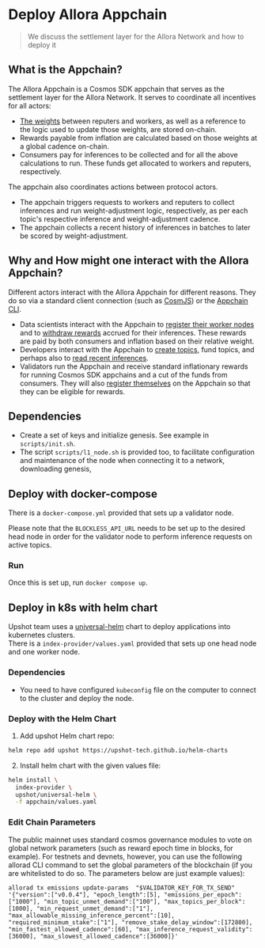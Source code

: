 # Deploy Allora Appchain

> We discuss the settlement layer for the Allora Network and how to deploy it

## What is the Appchain?

The Allora Appchain is a Cosmos SDK appchain that serves as the settlement layer for the Allora Network. It serves to coordinate all incentives for all actors:

- [The weights](../learn/architecture) between reputers and workers, as well as a reference to the logic used to update those weights, are stored on-chain.
- Rewards payable from inflation are calculated based on those weights at a global cadence on-chain.
- Consumers pay for inferences to be collected and for all the above calculations to run. These funds get allocated to workers and reputers, respectively.

The appchain also coordinates actions between protocol actors.

- The appchain triggers requests to workers and reputers to collect inferences and run weight-adjustment logic, respectively, as per each topic's respective inference and weight-adjustment cadence.
- The appchain collects a recent history of inferences in batches to later be scored by weight-adjustment.

## Why and How might one interact with the Allora Appchain?

Different actors interact with the Allora Appchain for different reasons. They do so via a standard client connection (such as [CosmJS](https://tutorials.cosmos.network/tutorials/7-cosmjs/1-cosmjs-intro.html)) or the [Appchain CLI](../learn/cli).

- Data scientists interact with the Appchain to [register their worker nodes](../learn/cli#register-network-actor) and to [withdraw rewards](../learn/cli#remove-stake) accrued for their inferences. These rewards are paid by both consumers and inflation based on their relative weight.
- Developers interact with the Appchain to [create topics](../learn/cli#create-new-topic), fund topics, and perhaps also to [read recent inferences](../learn/cli#get-inference).
- Validators run the Appchain and receive standard inflationary rewards for running Cosmos SDK appchains and a cut of the funds from consumers. They will also [register themselves](./stake-a-validator) on the Appchain so that they can be eligible for rewards.

## Dependencies

- Create a set of keys and initialize genesis. See example in `scripts/init.sh`. 
- The script `scripts/l1_node.sh` is provided too, to facilitate configuration and maintenance of the node when connecting it to a network, downloading genesis, 

## Deploy with docker-compose

There is a `docker-compose.yml` provided that sets up a validator node.

Please note that the `BLOCKLESS_API_URL` needs to be set up to the desired head node in order for the validator node to perform inference requests on active topics.

### Run

Once this is set up, run `docker compose up`.

## Deploy in k8s with helm chart

Upshot team uses a [universal-helm](https://upshot-tech.github.io/helm-charts/) chart to deploy applications into kubernetes clusters.  
There is a `index-provider/values.yaml` provided that sets up one head node and one worker node.

### Dependencies

- You need to have configured `kubeconfig` file on the computer to connect to the cluster and deploy the node.

### Deploy with the Helm Chart

1. Add upshot Helm chart repo:

```bash
helm repo add upshot https://upshot-tech.github.io/helm-charts

```

2. Install helm chart with the given values file:

```bash
helm install \
  index-provider \
  upshot/universal-helm \
  -f appchain/values.yaml
```

### Edit Chain Parameters

The public mainnet uses standard cosmos governance modules to vote on global network parameters (such as reward epoch time in blocks, for example). For testnets and devnets, however, you can use the following allorad CLI command to set the global parameters of the blockchain (if you are whitelisted to do so. The parameters below are just example values):

```Text bash
allorad tx emissions update-params  "$VALIDATOR_KEY_FOR_TX_SEND" '{"version":["v0.0.4"], "epoch_length":[5], "emissions_per_epoch":["1000"], "min_topic_unmet_demand":["100"], "max_topics_per_block":[1000], "min_request_unmet_demand":["1"], "max_allowable_missing_inference_percent":[10], "required_minimum_stake":["1"], "remove_stake_delay_window":[172800], "min_fastest_allowed_cadence":[60], "max_inference_request_validity":[36000], "max_slowest_allowed_cadence":[36000]}'
```

